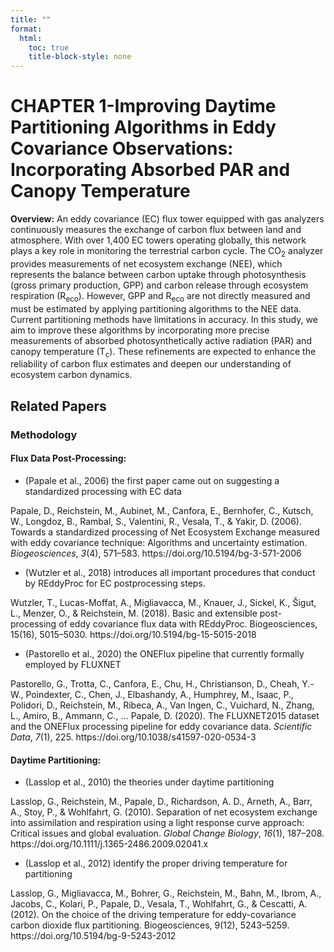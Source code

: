 ```yaml
---
title: ""
format:
  html:
    toc: true
    title-block-style: none
---
```


# CHAPTER 1-Improving Daytime Partitioning Algorithms in Eddy Covariance Observations: Incorporating Absorbed PAR and Canopy Temperature

**Overview:** An eddy covariance (EC) flux tower equipped with gas analyzers continuously measures the exchange of carbon flux between land and atmosphere. With over 1,400 EC towers operating globally, this network plays a key role in monitoring the terrestrial carbon cycle. The CO~2~ analyzer provides measurements of net ecosystem exchange (NEE), which represents the balance between carbon uptake through photosynthesis (gross primary production, GPP) and carbon release through ecosystem respiration (R~eco~). However, GPP and R~eco~ are not directly measured and must be estimated by applying partitioning algorithms to the NEE data. Current partitioning methods have limitations in accuracy. In this study, we aim to improve these algorithms by incorporating more precise measurements of absorbed photosynthetically active radiation (PAR) and canopy temperature (T~c~). These refinements are expected to enhance the reliability of carbon flux estimates and deepen our understanding of ecosystem carbon dynamics.

## Related Papers

### Methodology

#### Flux Data Post-Processing:

-   (Papale et al., 2006) the first paper came out on suggesting a standardized processing with EC data

Papale, D., Reichstein, M., Aubinet, M., Canfora, E., Bernhofer, C., Kutsch, W., Longdoz, B., Rambal, S., Valentini, R., Vesala, T., & Yakir, D. (2006). Towards a standardized processing of Net Ecosystem Exchange measured with eddy covariance technique: Algorithms and uncertainty estimation. *Biogeosciences*, *3*(4), 571–583. https://doi.org/10.5194/bg-3-571-2006

-   (Wutzler et al., 2018) introduces all important procedures that conduct by REddyProc for EC postprocessing steps.

Wutzler, T., Lucas-Moffat, A., Migliavacca, M., Knauer, J., Sickel, K., Šigut, L., Menzer, O., & Reichstein, M. (2018). Basic and extensible post-processing of eddy covariance flux data with REddyProc. Biogeosciences, 15(16), 5015–5030. https://doi.org/10.5194/bg-15-5015-2018

-   (Pastorello et al., 2020) the ONEFlux pipeline that currently formally employed by FLUXNET

Pastorello, G., Trotta, C., Canfora, E., Chu, H., Christianson, D., Cheah, Y.-W., Poindexter, C., Chen, J., Elbashandy, A., Humphrey, M., Isaac, P., Polidori, D., Reichstein, M., Ribeca, A., Van Ingen, C., Vuichard, N., Zhang, L., Amiro, B., Ammann, C., … Papale, D. (2020). The FLUXNET2015 dataset and the ONEFlux processing pipeline for eddy covariance data. *Scientific Data*, *7*(1), 225. https://doi.org/10.1038/s41597-020-0534-3

#### Daytime Partitioning:

-   (Lasslop et al., 2010) the theories under daytime partitioning

Lasslop, G., Reichstein, M., Papale, D., Richardson, A. D., Arneth, A., Barr, A., Stoy, P., & Wohlfahrt, G. (2010). Separation of net ecosystem exchange into assimilation and respiration using a light response curve approach: Critical issues and global evaluation. *Global Change Biology*, *16*(1), 187–208. https://doi.org/10.1111/j.1365-2486.2009.02041.x

-   (Lasslop et al., 2012) identify the proper driving temperature for partitioning

Lasslop, G., Migliavacca, M., Bohrer, G., Reichstein, M., Bahn, M., Ibrom, A., Jacobs, C., Kolari, P., Papale, D., Vesala, T., Wohlfahrt, G., & Cescatti, A. (2012). On the choice of the driving temperature for eddy-covariance carbon dioxide flux partitioning. Biogeosciences, 9(12), 5243–5259. https://doi.org/10.5194/bg-9-5243-2012

